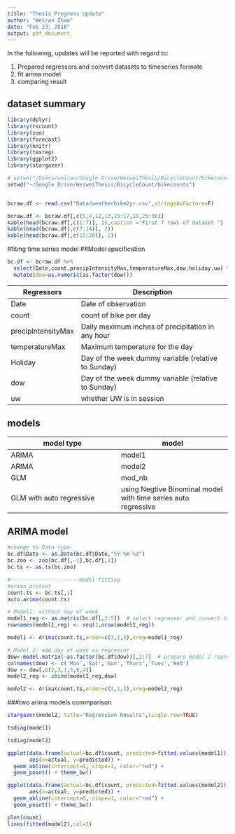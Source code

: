 ```yaml
---
title: "Thesis Progress Update"
author: "Weiran Zhao"
date: "Feb 23, 2016"
output: pdf_document
---
```


In the following, updates will be reported with regard to:

1. Prepared regressors and convert datasets to timeseries formate
2. fit arima model
3. comparing result



##  dataset summary
```r
library(dplyr)
library(tscount)
library(zoo)
library(forecast)
library(knitr)
library(texreg)
library(ggplot2)
library(stargazer)

# setwd("/Users/weiran/Google Drive/WeiweiThesis/BicycleCount/bikecounts")
setwd("~/Google Drive/WeiweiThesis/BicycleCount/bikecounts")


bcraw.df <- read.csv("Data/weatherbike2yr.csv",stringsAsFactors=F)

bcraw.df <- bcraw.df[,c(5,4,12,13,15:17,19,25:36)]
kable(head(bcraw.df[,c(1:7)], 2),caption ="First 7 rows of dataset ")
kable(head(bcraw.df[,c(7:14)], 2))
kable(head(bcraw.df[,c(15:20)], 2))

```


#fiting time series model
##Model specification
```r
bc.df <- bcraw.df %>%
  select(Date,count,precipIntensityMax,temperatureMax,dow,holiday,uw) %>%
  mutate(dow=as.numeric(as.factor(dow)))

```

Regressors  | Description
------------- | -------------
Date| Date of observation
count | count of bike per day
precipIntensityMax | Daily maximum inches of precipitation in any hour
temperatureMax| Maximum temperature for the day
Holiday | Day of the week dummy variable (relative to Sunday)
dow  | Day of the week dummy variable (relative to Sunday)
uw | whether UW is in session

## models
model type | model | Description
------------- | -------------
ARIMA | model1 | using arima model without day of week(dow)
ARIMA | model2 | using arima model with all 5 regressors above
GLM | mod_nb | using Negtive Binominal model
GLM with auto regressive |using Negtive Binominal model with time series auto regressive
 

## ARIMA model

```r
#change to Data type
bc.df$Date <- as.Date(bc.df$Date,"%Y-%m-%d") 
bc.zoo <- zoo(bc.df[,-1],bc.df[,1])
bc.ts <- as.ts(bc.zoo)

#----------------------model fitting
#arima pretest
count.ts <- bc.ts[,1]
auto.arima(count.ts)  

# Model1: without day of week
model1_reg <- as.matrix(bc.df[,3:5])  # select regressor and convert to matrix
rownames(model1_reg) <- seq(1,nrow(model1_reg))

model1 <- Arima(count.ts,order=c(3,1,3),xreg=model1_reg)   

# Model 2: add day of week as regressor
dow<-model.matrix(~as.factor(bc.df$dow))[,2:7]  # prepare model 2 regressors
colnames(dow) <- c('Mon','Sat','Sun','Thurs','Tues','Wed')
dow <- dow[,c(2,3,1,5,6,4)]
model2_reg <- cbind(model1_reg,dow)

model2 <- Arima(count.ts,order=c(3,1,3),xreg=model2_reg)
```

###two arima models commparison

```r
stargazer(model2, title="Regression Results",single.row=TRUE)
```

```r
tsdiag(model1)
```

```r
tsdiag(model2)
```

```r
ggplot(data.frame(actual=bc.df$count, predicted=fitted.values(model1)),
       aes(x=actual, y=predicted)) +
  geom_abline(intercept=0, slope=1, color="red") +
  geom_point() + theme_bw()
```

```r

ggplot(data.frame(actual=bc.df$count, predicted=fitted.values(model2)),
       aes(x=actual, y=predicted)) +
  geom_abline(intercept=0, slope=1, color="red") +
  geom_point() + theme_bw()
```


```r
plot(count)
lines(fitted(model2),col=2)

```



